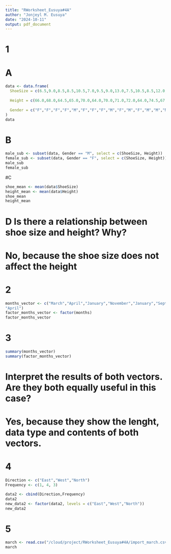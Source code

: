 ```yaml
---
title: "RWorksheet_Eusuya#4A"
author: "Jonjeyl M. Eusuya"
date: "2024-10-11"
output: pdf_document
---
```


# 1
# A
```r
data <- data.frame(
  ShoeSize = c(6.5,9.0,8.5,8.5,10.5,7.0,9.5,9.0,13.0,7.5,10.5,8.5,12.0,10.5,13.0,11.5,8.5,5.0,10.0,6.5,7.5,8.5,10.5,8.5,10.5,11.0,9.0,13.0),
  
  Height = c(66.0,68.0,64.5,65.0,70.0,64.0,70.0,71.0,72.0,64.0,74.5,67.0,71.0,71.0,77.0,72.0,59.0,62.0,72.0,66.0,64.0,67.0,73.0,69.0,72.0,70.0,69.0,70.0),
  
  Gender = c("F","F","F","F","M","F","F","F","M","F","M","F","M","M","M","M","F","F","M","F","F","M","M","F","M","M","M","M")
)
data
```
# B
```r
male_sub <- subset(data, Gender == "M", select = c(ShoeSize, Height))
female_sub <- subset(data, Gender == "F", select = c(ShoeSize, Height))
male_sub
female_sub
```
#C
```r
shoe_mean <- mean(data$ShoeSize)
height_mean <- mean(data$Height)
shoe_mean
height_mean
```
# D Is there a relationship between shoe size and height? Why?
# No, because the shoe size does not affect the height

# 2
```r
months_vector <- c("March","April","January","November","January","September","October","September","November","August","January","November","November","February","May","August","July","December","August","August","September","November","February",
"April")
factor_months_vector <- factor(months)
factor_months_vector
```
# 3
```r
summary(months_vector)
summary(factor_months_vector)
```
# Interpret the results of both vectors. Are they both equally useful in this case?
# Yes, because they show the lenght, data type and contents of both vectors.

# 4
```r
Direction <- c("East","West","North")
Frequency <- c(1, 4, 3)

data2 <- cbind(Direction,Frequency)
data2
new_data2 <- factor(data2, levels = c("East","West","North"))
new_data2
```
# 5
```r
march <- read.csv("/cloud/project/RWorksheet_Eusuya#4A/import_march.csv")
march
```
